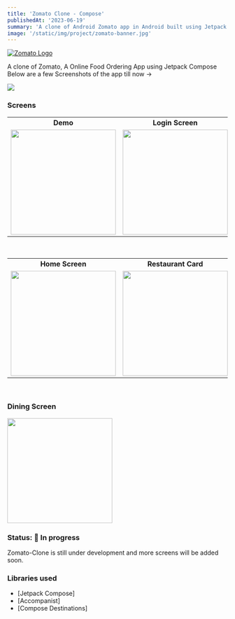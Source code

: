 ```yaml
---
title: 'Zomato Clone - Compose'
publishedAt: '2023-06-19'
summary: 'A clone of Android Zomato app in Android built using Jetpack compose.'
image: '/static/img/project/zomato-banner.jpg'
---
```


<a href="https://github.com/yugeshjain/Zomato-Clone" target="_blank" rel="noopener noreferrer">
  <img src="/static/img/project/zomato-banner.jpg" alt="Zomato Logo" style={{ borderRadius: '16px' }} />
</a>

A clone of Zomato, A Online Food Ordering App using Jetpack Compose Below are a few Screenshots of
the app till now ->

<div align="left">
    <a href = "https://developer.android.com/jetpack/androidx/versions/all-channel#may_5_2021">
        <img src = "https://img.shields.io/badge/Jetpack%20Compose-1.2.0%20rc01-brightgreen" />
    </a>
</div>

### Screens

<table>
  <tr>
    <td align="center"><strong>Demo</strong></td>
    <td align="center"><strong>Login Screen</strong></td>
    <td align="center"><strong>Country Picker Screen</strong></td>
  </tr>
  <tr>
    <td align="center">
      <img src="/static/img/project/zomatoscreens/demo.gif" width="240" />
    </td>
    <td align="center">
      <img src="/static/img/project/zomatoscreens/login-screen.jpg"  width="240" />
    </td>
    <td align="center">
      <img src="/static/img/project/zomatoscreens/country-picker-screen.jpg" width="240" />
    </td>
  </tr>
</table>

<br />

<table>
  <tr>
    <td align="center"><strong>Home Screen</strong></td>
    <td align="center"><strong>Restaurant Card</strong></td>
    <td align="center"><strong>Restaurant Details</strong></td>
  </tr>
  <tr>
    <td align="center">
      <img src="/static/img/project/zomatoscreens/home-screen.jpg" width="240" />
    </td>
    <td align="center">
      <img src="/static/img/project/zomatoscreens/restaurant-card-big.jpg" width="240" />
    </td>
    <td align="center">
      <img src="/static/img/project/zomatoscreens/restaurant-screen.jpg" width="240" />
    </td>
  </tr>
</table>

<br />

### Dining Screen

<p align="left">
  <img src="/static/img/project/zomatoscreens/dining-screen.jpg" width="240" />
</p>


### Status: 🚧 In progress
<p>Zomato-Clone is still under development and more screens will be added soon.</p>

### Libraries used

* [Jetpack Compose]
* [Accompanist]
* [Compose Destinations]
